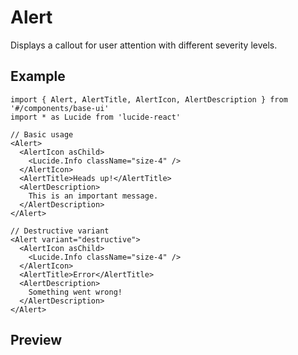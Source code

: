 
<Meta of={Stories} />

# Alert

Displays a callout for user attention with different severity levels.

## Example

```tsx
import { Alert, AlertTitle, AlertIcon, AlertDescription } from '#/components/base-ui'
import * as Lucide from 'lucide-react'

// Basic usage
<Alert>
  <AlertIcon asChild>
    <Lucide.Info className="size-4" />
  </AlertIcon>
  <AlertTitle>Heads up!</AlertTitle>
  <AlertDescription>
    This is an important message.
  </AlertDescription>
</Alert>

// Destructive variant
<Alert variant="destructive">
  <AlertIcon asChild>
    <Lucide.Info className="size-4" />
  </AlertIcon>
  <AlertTitle>Error</AlertTitle>
  <AlertDescription>
    Something went wrong!
  </AlertDescription>
</Alert>
```

## Preview

<Primary />
